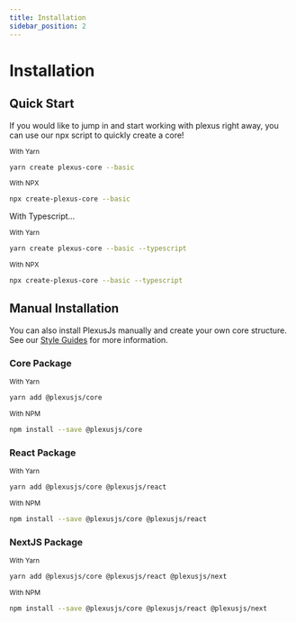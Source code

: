 ```yaml
---
title: Installation
sidebar_position: 2
---
```


# Installation

## Quick Start

If you would like to jump in and start working with plexus right away, you can use our npx script to quickly create a core!

<small>With Yarn</small>

```bash prefix="$"
yarn create plexus-core --basic
```

<small>With NPX</small>

```bash
npx create-plexus-core --basic
```

With Typescript...

<small>With Yarn</small>

```bash prefix="$"
yarn create plexus-core --basic --typescript
```

<small>With NPX</small>

```bash
npx create-plexus-core --basic --typescript
```

## Manual Installation

You can also install PlexusJs manually and create your own core structure. See our [Style Guides](/docs/style-guides) for more information.

### Core Package

<small>With Yarn</small>

```bash
yarn add @plexusjs/core
```

<small>With NPM</small>

```bash
npm install --save @plexusjs/core
```

### React Package

<small>With Yarn</small>

```bash
yarn add @plexusjs/core @plexusjs/react
```

<small>With NPM</small>

```bash
npm install --save @plexusjs/core @plexusjs/react
```

### NextJS Package

<small>With Yarn</small>

```bash
yarn add @plexusjs/core @plexusjs/react @plexusjs/next
```

<small>With NPM</small>

```bash
npm install --save @plexusjs/core @plexusjs/react @plexusjs/next
```
